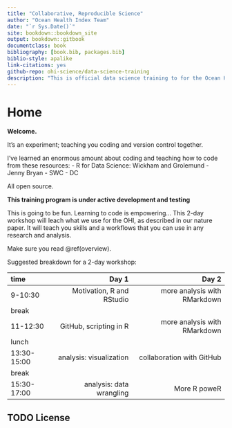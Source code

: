 ```yaml
--- 
title: "Collaborative, Reproducible Science"
author: "Ocean Health Index Team"
date: "`r Sys.Date()`"
site: bookdown::bookdown_site
output: bookdown::gitbook
documentclass: book
bibliography: [book.bib, packages.bib]
biblio-style: apalike
link-citations: yes
github-repo: ohi-science/data-science-training
description: "This is official data science training to for the Ocean Health Index. "
---
```


# Home {#home}

**Welcome.**   

It's an experiment; teaching you coding and version control together. 

I've learned an enormous amount about coding and teaching how to code from these resources:
- R for Data Science: Wickham and Grolemund
- Jenny Bryan
- SWC
- DC

All open source.


**This training program is under active development and testing** 

This is going to be fun. Learning to code is empowering... This 2-day workshop will leach what we use for the OHI, as described in our nature paper. It will teach you skills and a workflows that you can use in any research and analysis.

Make sure you read \@ref(overview). 

Suggested breakdown for a 2-day workshop: 

|time       |      Day 1|      Day 2|
|:----------|----------:|----------:|
|9-10:30    |  Motivation, R and RStudio|  more analysis with RMarkdown|
|break      |  | |
|11-12:30   | GitHub, scripting in R|  more analysis with RMarkdown|
|lunch      |  ||
|13:30-15:00 |  analysis: visualization| collaboration with GitHub|
|break      |  |  |
|15:30-17:00 |  analysis: data wrangling|  More R poweR|



## TODO License 